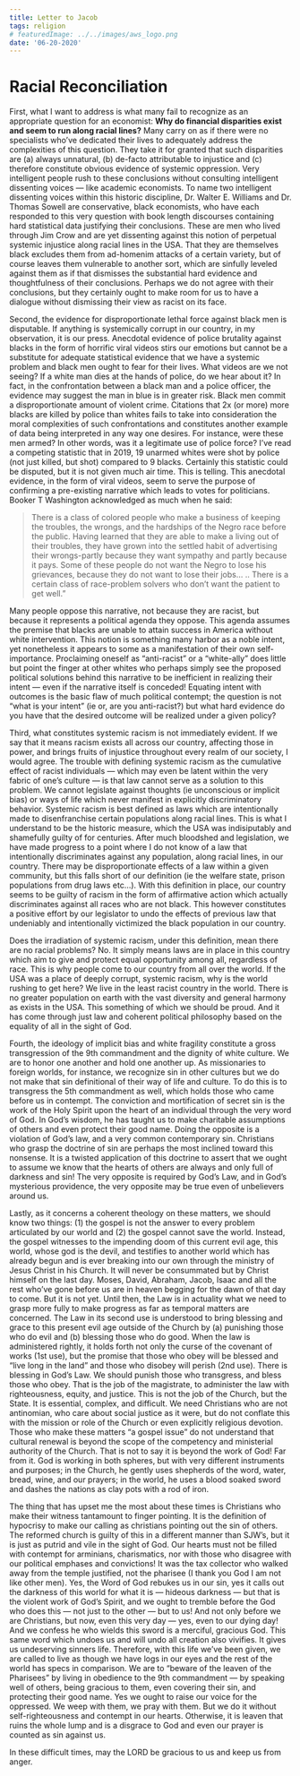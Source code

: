```yaml
---
title: Letter to Jacob
tags: religion
# featuredImage: ../../images/aws_logo.png
date: '06-20-2020'
---
```



# Racial Reconciliation
First, what I want to address is what many fail to recognize as an appropriate question for an economist: **Why do financial disparities exist and seem to run along racial lines?**  Many carry on as if there were no specialists who’ve dedicated their lives to adequately address the complexities of this question. They take it for granted that such disparities are (a) always unnatural, (b) de-facto attributable to injustice and (c) therefore constitute obvious evidence of systemic oppression. Very intelligent people rush to these conclusions without consulting intelligent dissenting voices — like academic economists. To name two intelligent dissenting voices within this historic discipline, Dr. Walter E. Williams and Dr. Thomas Sowell are conservative, black economists, who have each responded to this very question with book length discourses containing hard statistical data justifying their conclusions. These are men who lived through Jim Crow and are yet dissenting against this notion of perpetual systemic injustice along racial lines in the USA. That they are themselves black excludes them from ad-homenim attacks of a certain variety, but of course leaves them vulnerable to another sort, which are sinfully leveled against them as if that dismisses the substantial hard evidence and thoughtfulness of their conclusions. Perhaps we do not agree with their conclusions, but they certainly ought to make room for us to have a dialogue without dismissing their view as racist on its face.

Second, the evidence for disproportionate lethal force against black men is disputable. If anything is systemically corrupt in our country, in my observation, it is our press. Anecdotal evidence of police brutality against blacks in the form of horrific viral videos stirs our emotions but cannot be a substitute for adequate statistical evidence that we have a systemic problem and black men ought to fear for their lives. What videos are we not seeing? If a white man dies at the hands of police, do we hear about it? In fact, in the confrontation between a black man and a police officer, the evidence may suggest the man in blue is in greater risk. Black men commit a disproportionate amount of violent crime. Citations that 2x (or more) more blacks are killed by police than whites fails to take into consideration the moral complexities of such confrontations and constitutes another example of data being interpreted in any way one desires. For instance, were these men armed? In other words, was it a legitimate use of police force? I’ve read a competing statistic that in 2019, 19 unarmed whites were shot by police (not just killed, but shot) compared to 9 blacks. Certainly this statistic could be disputed, but it is not given much air time. This is telling. This anecdotal evidence, in the form of viral videos, seem to serve the purpose of confirming a pre-existing narrative which leads to votes for politicians. Booker T Washington acknowledged as much when he said:

> There is a class of colored people who make a business of keeping the troubles, the wrongs, and the hardships of the Negro race before the public. Having learned that they are able to make a living out of their troubles, they have grown into the settled habit of advertising their wrongs-partly because they want sympathy and partly because it pays. Some of these people do not want the Negro to lose his grievances, because they do not want to lose their jobs… .. There is a certain class of race-problem solvers who don’t want the patient to get well.”

Many people oppose this narrative, not because they are racist, but because it represents a political agenda they oppose. This agenda assumes the premise that blacks are unable to attain success in America without white intervention. This notion is something many harbor as a noble intent, yet nonetheless it appears to some as a manifestation of their own self-importance. Proclaiming oneself as “anti-racist” or a “white-ally” does little  but point the finger at other whites who perhaps simply see the proposed political solutions behind this narrative to be inefficient in realizing their intent — even if the narrative itself is conceded! Equating intent with outcomes is the basic flaw of much political contempt; the question is not “what is your intent” (ie or, are you anti-racist?) but what hard evidence do you have that the desired outcome will be realized under a given policy?

Third, what constitutes systemic racism is not immediately evident. If we say that it means racism exists all across our country, affecting those in power, and brings fruits of injustice throughout every realm of our society, I would agree. The trouble with defining systemic racism as the cumulative effect of racist individuals — which may even be latent within the very fabric of one’s culture — is that law cannot serve as a solution to this problem. We cannot legislate against thoughts (ie unconscious or implicit bias) or ways of life which never manifest in explicitly discriminatory behavior. Systemic racism is best defined as laws which are intentionally made to disenfranchise certain populations along racial lines. This is what I understand to be the historic measure, which the USA was indisiputably and shamefully guilty of for centuries. After much bloodshed and legislation, we have made progress to a point where I do not know of a law that intentionally discriminates against any population, along racial lines, in our country. There may be disproportionate effects of a law within a given community, but this falls short of our definition (ie the welfare state, prison populations from drug laws etc…). With this definition in place, our country seems to be guilty of racism in the form of affirmative action which actually discriminates against all races who are not black. This however constitutes a positive effort by our legislator to undo the effects of previous law that undeniably and intentionally victimized the black population in our country.

Does the irradiation of systemic racism, under this definition, mean there are no racial problems? No. It simply means laws are in place in this country which aim to give and protect equal opportunity among all, regardless of race. This is why people come to our country from all over the world. If the USA was a place of deeply corrupt, systemic racism, why is the world rushing to get here? We live in the least racist country in the world. There is no greater population on earth with the vast diversity and general harmony as exists in the USA. This something of which we should be proud. And it has come through just law and coherent political philosophy based on the equality of all in the sight of God.

Fourth, the ideology of implicit bias and white fragility constitute a gross transgression of the 9th commandment and the dignity of white culture. We are to honor one another and hold one another up. As missionaries to foreign worlds, for instance, we recognize sin in other cultures but we do not make that sin definitional of their way of life and culture. To do this is to transgress the 5th commandment as well, which holds those who came before us in contempt. The conviction and mortification of secret sin is the work of the Holy Spirit upon the heart of an individual through the very word of God. In God’s wisdom, he has taught us to make charitable assumptions of others and even protect their good name. Doing the opposite is a violation of God’s law, and a very common contemporary sin. Christians who grasp the doctrine of sin are perhaps the most inclined toward this nonsense. It is a twisted application of this doctrine to assert that we ought to assume we know that the hearts of others are always and only full of darkness and sin! The very opposite is required by God’s Law, and in God’s mysterious providence, the very opposite may be true even of unbelievers around us.

Lastly, as it concerns a coherent theology on these matters, we should know two things: (1) the gospel is not the answer to every problem articulated by our world and (2) the gospel cannot save the world. Instead, the gospel witnesses to the impending doom of this current evil age, this world, whose god is the devil, and testifies to another world which has already begun and is ever breaking into our own through the ministry of Jesus Christ in his Church. It will never be consummated but by Christ himself on the last day. Moses, David, Abraham, Jacob, Isaac and all the rest who’ve gone before us are in heaven begging for the dawn of that day to come. But it is not yet. Until then, the Law is in actuality what we need to grasp more fully to make progress as far as temporal matters are concerned. The Law in its second use is understood to bring blessing and grace to this present evil age outside of the Church by (a) punishing those who do evil and (b) blessing those who do good. When the law is administered rightly, it holds forth not only the curse of the covenant of works (1st use), but the promise that those who obey will be blessed and “live long in the land” and those who disobey will perish (2nd use). There is blessing in God’s Law. We should punish those who transgress, and bless those who obey. That is the job of the magistrate, to administer the law with righteousness, equity, and justice. This is not the job of the Church, but the State. It is essential, complex, and difficult. We need Christians who are not antinomian, who care about social justice as it were, but do not conflate this with the mission or role of the Church or even explicitly religious devotion. Those who make these matters “a gospel issue” do not understand that cultural renewal is beyond the scope of the competency and ministerial authority of the Church. That is not to say it is beyond the work of God! Far from it. God is working in both spheres, but with very different instruments and purposes; in the Church, he gently uses shepherds of the word, water, bread, wine, and our prayers; in the world, he uses a blood soaked sword and dashes the nations as clay pots with a rod of iron. 

The thing that has upset me the most about these times is Christians who make their witness tantamount to finger pointing. It is the definition of hypocrisy to make our calling as christians pointing out the sin of others. The reformed church is guilty of this in a different manner than SJW’s, but it is just as putrid and vile in the sight of God. Our hearts must not be filled with contempt for arminians, charismatics, nor with those who disagree with our political emphases and convictions! It was the tax collector who walked away from the temple justified, not the pharisee (I thank you God I am not like other men). Yes, the Word of God rebukes us in our sin, yes it calls out the darkness of this world for what it is — hideous darkness — but that is the violent work of God’s Spirit, and we ought to tremble before the God who does this — not just to the other — but to us! And not only before we are Christians, but now, even this very day — yes, even to our dying day! And we confess he who wields this sword is a merciful, gracious God. This same word which undoes us and will undo all creation also vivifies. It gives us undeserving sinners life. Therefore, with this life we’ve been given, we are called to live as though we have logs in our eyes and the rest of the world has specs in comparison. We are to “beware of the leaven of the Pharisees” by living in obedience to the 9th commandment — by speaking well of others, being gracious to them, even covering their sin, and protecting their good name. Yes we ought to raise our voice for the oppressed. We weep with them, we pray with them. But we do it without self-righteousness and contempt in our hearts. Otherwise, it is leaven that ruins the whole lump and is a disgrace to God and even our prayer is counted as sin against us.

In these difficult times, may the LORD be gracious to us and keep us from anger.
